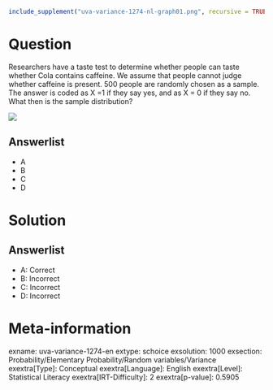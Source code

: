 ```r
include_supplement("uva-variance-1274-nl-graph01.png", recursive = TRUE)
```

Question
========

Researchers have a taste test to determine whether people can taste whether Cola contains caffeine. We assume that people cannot judge whether caffeine is present. 500 people are randomly chosen as a sample. The answer is coded as X =1 if they say yes, and as X = 0 if they say no. What then is the sample distribution?

![](uva-variance-1274-nl-graph01.png)

Answerlist
----------

* A
* B
* C
* D

Solution
========

Answerlist
----------

* A: Correct
* B: Incorrect
* C: Incorrect
* D: Incorrect

Meta-information
================
exname: uva-variance-1274-en
extype: schoice
exsolution: 1000
exsection: Probability/Elementary Probability/Random variables/Variance
exextra[Type]: Conceptual
exextra[Language]: English
exextra[Level]: Statistical Literacy
exextra[IRT-Difficulty]: 2
exextra[p-value]: 0.5905
